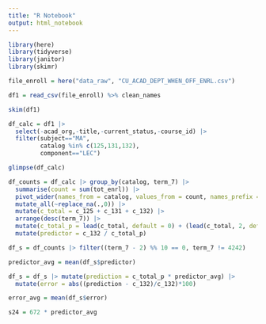 ```yaml
---
title: "R Notebook"
output: html_notebook
---
```


```r
library(here)
library(tidyverse)
library(janitor)
library(skimr)
```


```r
file_enroll = here("data_raw", "CU_ACAD_DEPT_WHEN_OFF_ENRL.csv")

df1 = read_csv(file_enroll) %>% clean_names

```

```r
skim(df1)
```

```r
df_calc = df1 |>
  select(-acad_org,-title,-current_status,-course_id) |>
  filter(subject=="MA",
         catalog %in% c(125,131,132),
         component=="LEC")

glimpse(df_calc)
```

```r
df_counts = df_calc |> group_by(catalog, term_7) |>
  summarise(count = sum(tot_enrl)) |>
  pivot_wider(names_from = catalog, values_from = count, names_prefix = "c_") |>
  mutate_all(~replace_na(.,0)) |>
  mutate(c_total = c_125 + c_131 + c_132) |>
  arrange(desc(term_7)) |>
  mutate(c_total_p = lead(c_total, default = 0) + (lead(c_total, 2, default = 0) * ((term_7 - 9) %% 10 == 0))) |>
  mutate(predictor = c_132 / c_total_p)

df_s = df_counts |> filter((term_7 - 2) %% 10 == 0, term_7 != 4242)

predictor_avg = mean(df_s$predictor)

df_s = df_s |> mutate(prediction = c_total_p * predictor_avg) |>
  mutate(error = abs((prediction - c_132)/c_132)*100)

error_avg = mean(df_s$error)

s24 = 672 * predictor_avg
```

